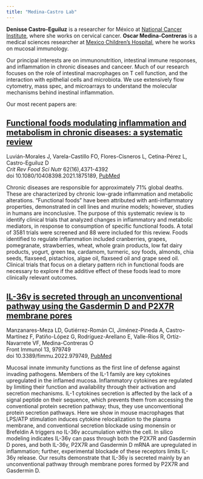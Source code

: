 ```yaml
---
title: "Medina-Castro Lab"
---
```


**Denisse Castro-Eguiluz** is a researcher for México at [National Cancer Institute](https://www.incan.salud.gob.mx), where she works on cervical cancer. **Oscar Medina-Contreras** is a medical sciences researcher at [Mexico Children’s Hospital](https://www.himfg.edu.mx/), where he works on mucosal immunology.

Our principal interests are on immunonutrition, intestinal immune responses, and inflammation in chronic diseases and canceer. Much of our research focuses on the role of intestinal macrophages on T cell function, and the interaction with epithelial cells and microbiota. We use extensively flow cytometry, mass spec, and microarrays to understand the molecular mechanisms behind inestinal inflammation.

Our most recent papers are:

::: callout-important
## [Functional foods modulating inflammation and metabolism in chronic diseases: a systematic review](https://www.tandfonline.com/doi/abs/10.1080/10408398.2021.1875189)

Luvián-Morales J, Varela-Castillo FO, Flores-Cisneros L, Cetina-Pérez L, Castro-Eguiluz D\
*Crit Rev Food Sci Nutr* 62(16),4371-4392\
doi 10.1080/10408398.2021.1875189, [PubMed](https://pubmed.ncbi.nlm.nih.gov/33506690/)

Chronic diseases are responsible for approximately 71% global deaths. These are characterized by chronic low-grade inflammation and metabolic alterations. "Functional foods" have been attributed with anti-inflammatory properties, demonstrated in cell lines and murine models; however, studies in humans are inconclusive. The purpose of this systematic review is to identify clinical trials that analyzed changes in inflammatory and metabolic mediators, in response to consumption of specific functional foods. A total of 3581 trials were screened and 88 were included for this review. Foods identified to regulate inflammation included cranberries, grapes, pomegranate, strawberries, wheat, whole grain products, low fat dairy products, yogurt, green tea, cardamom, turmeric, soy foods, almonds, chia seeds, flaxseed, pistachios, algae oil, flaxseed oil and grape seed oil. Clinical trials that focus on a dietary pattern rich in functional foods are necessary to explore if the additive effect of these foods lead to more clinically relevant outcomes.
:::

::: callout-important
## [IL-36γ is secreted through an unconventional pathway using the Gasdermin D and P2X7R membrane pores](https://www.frontiersin.org/articles/10.3389/fimmu.2022.979749/full)

Manzanares-Meza LD, Gutiérrez-Román CI, Jiménez-Pineda A, Castro-Martínez F, Patiño-López G, Rodríguez-Arellano E, Valle-Rios R, Ortíz-Navarrete VF, Medina-Contreras O\
Front Immunol 13, 979749\
doi 10.3389/fimmu.2022.979749, [PubMed](https://pubmed.ncbi.nlm.nih.gov/36059446/)

Mucosal innate immunity functions as the first line of defense against invading pathogens. Members of the IL-1 family are key cytokines upregulated in the inflamed mucosa. Inflammatory cytokines are regulated by limiting their function and availability through their activation and secretion mechanisms. IL-1 cytokines secretion is affected by the lack of a signal peptide on their sequence, which prevents them from accessing the conventional protein secretion pathway; thus, they use unconventional protein secretion pathways. Here we show in mouse macrophages that LPS/ATP stimulation induces cytokine relocalization to the plasma membrane, and conventional secretion blockade using monensin or Brefeldin A triggers no IL-36γ accumulation within the cell. In silico modeling indicates IL-36γ can pass through both the P2X7R and Gasdermin D pores, and both IL-36γ, P2X7R and Gasdermin D mRNA are upregulated in inflammation; further, experimental blockade of these receptors limits IL-36γ release. Our results demonstrate that IL-36γ is secreted mainly by an unconventional pathway through membrane pores formed by P2X7R and Gasdermin D.
:::
